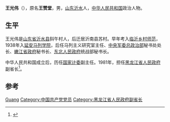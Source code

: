 '''王光伟'''（{{bd|1914年|12月11日|}}），原名'''王赞堂'''，男，[[山东|山东]][[沂水|沂水]]人，[[中华人民共和国|中华人民共和国]]政治人物。

== 生平 ==
王光伟是[[山东省|山东省]][[沂水县|沂水县]]斜午村人，后迁居沂南县苏村。早年考入[[临沂乡村师范|临沂乡村师范]]，1938年入[[延安马列学院|延安马列学院]]，后任马列主义研究室主任、[[中央军委|中央军委]][[总政治部|总政治部]]秘书处处长、[[嫩江省政府|嫩江省政府]]秘书长、[[东北人民政府|东北人民政府]]统战部秘书长。

中华人民共和国成立后，历任[[国家计委|国家计委]]副主任。1981年，担任[[黑龙江省人民政府|黑龙江省人民政府]]副省长<ref>{{cite news|title=那幅画儿|url=http://www.hljnews.cn/fouxw_wy/2011-12/07/content_1109955.htm|accessdate=2014-07-30|newspaper=黑龙江日报|archiveurl=https://web.archive.org/web/20140811212258/http://www.hljnews.cn/fouxw_wy/2011-12/07/content_1109955.htm|archivedate=2014-08-11|deadurl=yes}}</ref>。

== 参考 ==
{{reflist}}

{{Authority control}}
{{DEFAULTSORT:Wang王}}
[[Category:王姓|Guang]]
[[Category:中国共产党党员|Category:中国共产党党员]]
[[Category:黑龙江省人民政府副省长|Category:黑龙江省人民政府副省长]]

{{中国政治人物小作品}}